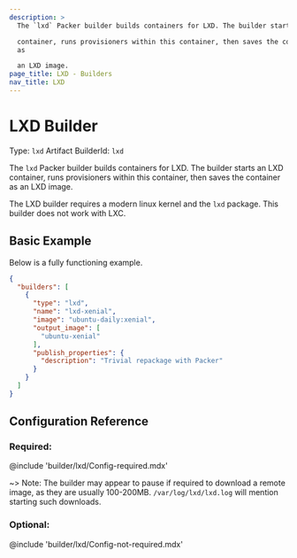 ```yaml
---
description: >
  The `lxd` Packer builder builds containers for LXD. The builder starts an LXD

  container, runs provisioners within this container, then saves the container
  as

  an LXD image.
page_title: LXD - Builders
nav_title: LXD
---
```


# LXD Builder

Type: `lxd`
Artifact BuilderId: `lxd`

The `lxd` Packer builder builds containers for LXD. The builder starts an LXD
container, runs provisioners within this container, then saves the container as
an LXD image.

The LXD builder requires a modern linux kernel and the `lxd` package. This
builder does not work with LXC.

## Basic Example

Below is a fully functioning example.

```json
{
  "builders": [
    {
      "type": "lxd",
      "name": "lxd-xenial",
      "image": "ubuntu-daily:xenial",
      "output_image": [
        "ubuntu-xenial"
      ],
      "publish_properties": {
        "description": "Trivial repackage with Packer"
      }
    }
  ]
}
```

## Configuration Reference

### Required:

@include 'builder/lxd/Config-required.mdx'

  ~> Note: The builder may appear to pause if required to download a
  remote image, as they are usually 100-200MB. `/var/log/lxd/lxd.log` will
  mention starting such downloads.

### Optional:

@include 'builder/lxd/Config-not-required.mdx'
